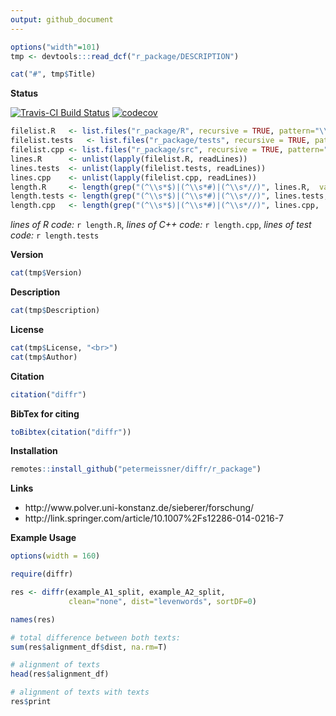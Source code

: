 ```yaml
---
output: github_document
---
```



```r
options("width"=101)
tmp <- devtools:::read_dcf("r_package/DESCRIPTION")
```

```r
cat("#", tmp$Title)
```


**Status**


[![Travis-CI Build Status](https://travis-ci.org/petermeissner/diffr.svg?branch=master)](https://travis-ci.org/petermeissner/diffr)
[![codecov](https://codecov.io/gh/petermeissner/diffr/branch/master/graph/badge.svg)](https://codecov.io/gh/petermeissner/diffr/tree/master/R)




```r
filelist.R   <- list.files("r_package/R", recursive = TRUE, pattern="\\.[rR]$", ignore.case = TRUE, full.names = TRUE)
filelist.tests   <- list.files("r_package/tests", recursive = TRUE, pattern="\\.[rR]$", ignore.case = TRUE, full.names = TRUE)
filelist.cpp <- list.files("r_package/src", recursive = TRUE, pattern="\\.cpp$", ignore.case = TRUE, full.names = TRUE)
lines.R      <- unlist(lapply(filelist.R, readLines))
lines.tests  <- unlist(lapply(filelist.tests, readLines))
lines.cpp    <- unlist(lapply(filelist.cpp, readLines))
length.R     <- length(grep("(^\\s*$)|(^\\s*#)|(^\\s*//)", lines.R,  value = TRUE, invert = TRUE))
length.tests <- length(grep("(^\\s*$)|(^\\s*#)|(^\\s*//)", lines.tests,  value = TRUE, invert = TRUE))
length.cpp   <- length(grep("(^\\s*$)|(^\\s*#)|(^\\s*//)", lines.cpp,  value = TRUE, invert = TRUE))
```



*lines of R code:* `r length.R`, *lines of C++ code:* `r length.cpp`, *lines of test code:* `r length.tests`



**Version**

```r
cat(tmp$Version)
```


**Description**

```r
cat(tmp$Description)
```


**License**

```r
cat(tmp$License, "<br>")
cat(tmp$Author)
```




**Citation**


```r
citation("diffr")
```

**BibTex for citing**

```r
toBibtex(citation("diffr"))
```



**Installation**

```r
remotes::install_github("petermeissner/diffr/r_package")
```


    
**Links**

- http://www.polver.uni-konstanz.de/sieberer/forschung/
- http://link.springer.com/article/10.1007%2Fs12286-014-0216-7


**Example Usage**

```r
options(width = 160)
```



```r
require(diffr)

res <- diffr(example_A1_split, example_A2_split, 
             clean="none", dist="levenwords", sortDF=0)

names(res)

# total difference between both texts:
sum(res$alignment_df$dist, na.rm=T)

# alignment of texts
head(res$alignment_df)

# alignment of texts with texts
res$print
```
    
   

    
    
    
    
    
    
    
    
    
    

